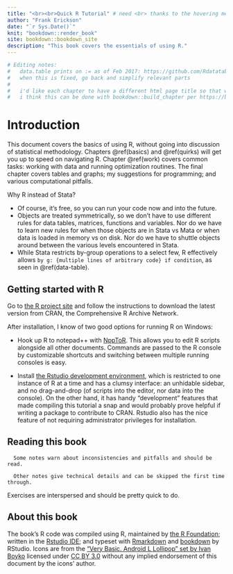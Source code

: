 ```yaml
--- 
title: "<br><br>Quick R Tutorial" # need <br> thanks to the hovering menu
author: "Frank Erickson"
date: "`r Sys.Date()`"
knit: "bookdown::render_book"
site: bookdown::bookdown_site
description: "This book covers the essentials of using R."
---
```


```r
# Editing notes:
#   data.table prints on := as of Feb 2017: https://github.com/Rdatatable/data.table/issues/1930
#   when this is fixed, go back and simplify relevant parts
#
#   i'd like each chapter to have a different html page title so that when i open multiple tabs i can tell them apart
#   i think this can be done with bookdown::build_chapter per https://bookdown.org/yihui/bookdown/html.html#bootstrap-style
```


# Introduction

This document covers the basics of using R, without going into discussion of statistical methodology. Chapters \@ref(basics) and \@ref(quirks) will get you up to speed on navigating R. Chapter \@ref(work) covers common tasks: working with data and running optimization routines. The final chapter covers tables and graphs; my suggestions for programming; and various computational pitfalls.

Why R instead of Stata? 

- Of course, it's free, so you can run your code now and into the future.
- Objects are treated symmetrically, so we don't have to use different rules for data tables, matrices, functions and variables. Nor do we have to learn new rules for when those objects are in Stata vs Mata or when data is loaded in memory vs on disk. Nor do we have to shuttle objects around between the various levels encountered in Stata.
- While Stata restricts by-group operations to a select few, R effectively allows `by g: {multiple lines of arbitrary code} if condition`, as seen in \@ref(data-table).

## Getting started with R

Go to [the R project site](https://www.r-project.org/) and follow the instructions to download the latest version from CRAN, the Comprehensive R Archive Network.

After installation, I know of two good options for running R on Windows:

- Hook up R to notepad++ with [NppToR](https://sourceforge.net/projects/npptor/). This allows you to edit R scripts alongside all other documents. Commands are passed to the R console by customizable shortcuts and switching between multiple running consoles is easy.

- Install [the Rstudio development environment](https://www.rstudio.com/), which is restricted to one instance of R at a time and has a clumsy interface: an unhidable sidebar, and no drag-and-drop (of scripts into the editor, nor data into the console). On the other hand, it has handy "development" features that made compiling this tutorial a snap and would probably prove helpful if writing a package to contribute to CRAN. Rstudio also has the nice feature of not requiring administrator privileges for installation.

## Reading this book

```block2
  Some notes warn about inconsistencies and pitfalls and should be read.
```


```block2
  Other notes give technical details and can be skipped the first time through.
```

Exercises are interspersed and should be pretty quick to do.

## About this book

The book's R code was compiled using R, maintained by [the R Foundation](https://www.r-project.org/); written in the [Rstudio IDE](https://www.rstudio.com/products/rstudio/); and typeset with [Rmarkdown](http://rmarkdown.rstudio.com/) and [bookdown](https://bookdown.org/) by RStudio. Icons are from the ["Very Basic. Android L Lollipop" set by Ivan Boyko](https://www.iconfinder.com/iconsets/very-basic-android-l-lollipop) licensed under [CC BY 3.0](https://creativecommons.org/licenses/by/3.0/) without any implied endorsement of this document by the icons' author.



